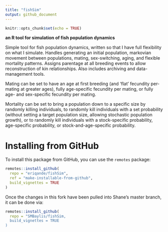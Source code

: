 ```yaml
---
title: "fishSim"
output: github_document
---
```


```r
knitr::opts_chunk$set(echo = TRUE)
```

**an R tool for simulation of fish population dynamics** 

Simple tool for fish population dynamics, written so that I have full
flexibility on what I simulate. Handles generating an initial
population, markovian movement between populations, mating,
sex-switching, aging, and flexible mortality patterns. Assigns
parentage at all breeding events to allow reconstruction of kin
relationships.  Also includes archiving and data-management tools.

Mating can be set to have an age at first breeding (and 'flat'
fecundity per-mating at greater ages), fully age-specific fecundity
per mating, or fully age- and sex-specific fecundity per mating.

Mortality can be set to bring a population down to a specific size by
randomly killing individuals, to randomly kill individuals with a set
probability (without setting a target population size, allowing
stochastic population growth), or to randomly kill individuals with a
stock-specific probability, age-specific probability, or
stock-and-age-specific probability.

# Installing from GitHub

To install this package from GitHub, you can use the `remotes` package:
```r
remotes::install_github(
  repo = "eriqande/fishSim", 
  ref = "make-installable-from-github", 
  build_vignettes = TRUE
)
```

Once the changes in this fork have been pulled into Shane's master branch, 
it can be done via:
```r
remotes::install_github(
  repo = "SMBaylis/fishSim, 
  build_vignettes = TRUE
)
```

